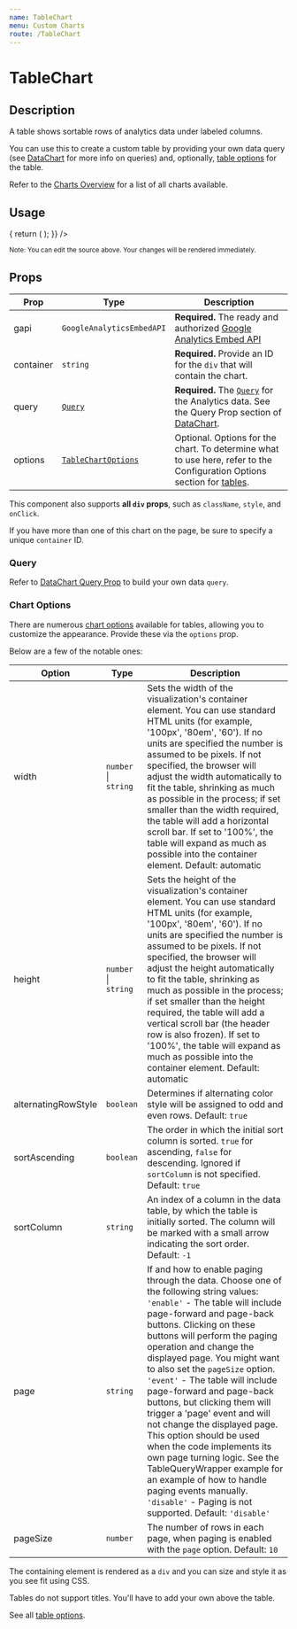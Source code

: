 ```yaml
---
name: TableChart
menu: Custom Charts
route: /TableChart
---
```



<GoogleAnalytics trackingId={TRACKING_ID} />

<h1>TableChart</h1>

## Description

A table shows sortable rows of analytics data under labeled columns.

You can use this to create a custom table by providing your own data query (see [DataChart](/DataChart) for more info on queries) and, 
optionally, [table options](https://developers.google.com/chart/interactive/docs/gallery/table#configuration-options) for the table.

Refer to the [Charts Overview](/charts) for a list of all charts available.

## Usage

<Playground>
  <AnalyticsDashboard
    authOptions={{ clientId }}
    renderCharts={(gapi, viewId) => {
      return (
        <TableChart
          gapi={gapi}
          query={{
            ids: viewId,
            'start-date': '28daysAgo',
            'end-date': 'today',
            metrics: 'ga:pageviews',
            dimensions: 'ga:pagePath',
          }}
          container="pageviews-per-path-chart"
          options={{
            sortAscending: false,
            sortColumn: 1,
          }}
        />
      );
    }}
  />
</Playground>

<br/>

<small>Note: You can edit the source above. Your changes will be rendered immediately.</small>

## Props

| Prop | Type | Description |
|------|------|-------------|
| gapi | `GoogleAnalyticsEmbedAPI` | **Required.** The ready and authorized [Google Analytics Embed API](https://react-use-analytics-api.netlify.app/) |
| container | `string` | **Required.** Provide an ID for the `div` that will contain the chart. |
| query | [`Query`](/DataChart#query-prop)  | **Required.** The [`Query`](/DataChart#query-prop) for the Analytics data. See the Query Prop section of [DataChart](/DataChart). |
| options | [`TableChartOptions`](https://developers.google.com/chart/interactive/docs/gallery/table#configuration-options) | Optional. Options for the chart. To determine what to use here, refer to the Configuration Options section for [tables](https://developers.google.com/chart/interactive/docs/gallery/table#configuration-options). |

This component also supports **all `div` props**, such as `className`, `style`, and `onClick`.

If you have more than one of this chart on the page, be sure to specify a unique `container` ID.

### Query

Refer to [DataChart Query Prop](/DataChart#query-prop) to build your own data `query`.

### Chart Options

There are numerous [chart options](https://developers.google.com/chart/interactive/docs/gallery/table#configuration-options) available for 
tables, allowing you to customize the appearance. Provide these via the `options` prop.

Below are a few of the notable ones:

| Option | Type | Description |
|------|------|-------------|
| width | `number` &#124; `string` | Sets the width of the visualization's container element. You can use standard HTML units (for example, '100px', '80em', '60'). If no units are specified the number is assumed to be pixels. If not specified, the browser will adjust the width automatically to fit the table, shrinking as much as possible in the process; if set smaller than the width required, the table will add a horizontal scroll bar. If set to '100%', the table will expand as much as possible into the container element. Default: automatic |
| height | `number` &#124; `string` | Sets the height of the visualization's container element. You can use standard HTML units (for example, '100px', '80em', '60'). If no units are specified the number is assumed to be pixels. If not specified, the browser will adjust the height automatically to fit the table, shrinking as much as possible in the process; if set smaller than the height required, the table will add a vertical scroll bar (the header row is also frozen). If set to '100%', the table will expand as much as possible into the container element. Default: automatic |
| alternatingRowStyle | `boolean` | Determines if alternating color style will be assigned to odd and even rows. Default: `true` |
| sortAscending | `boolean` | The order in which the initial sort column is sorted. `true` for ascending, `false` for descending. Ignored if `sortColumn` is not specified. Default: `true` |
| sortColumn | `string` | An index of a column in the data table, by which the table is initially sorted. The column will be marked with a small arrow indicating the sort order. Default: `-1` |
| page | `string` | If and how to enable paging through the data. Choose one of the following string values: `'enable'` - The table will include page-forward and page-back buttons. Clicking on these buttons will perform the paging operation and change the displayed page. You might want to also set the `pageSize` option. `'event'` - The table will include page-forward and page-back buttons, but clicking them will trigger a 'page' event and will not change the displayed page. This option should be used when the code implements its own page turning logic. See the TableQueryWrapper example for an example of how to handle paging events manually. `'disable'` - Paging is not supported. Default: `'disable'` |
| pageSize | `number` | The number of rows in each page, when paging is enabled with the `page` option. Default: `10` |

The containing element is rendered as a `div` and you can size and style it as you see fit using CSS.

Tables do not support titles. You'll have to add your own above the table.

See all [table options](https://developers.google.com/chart/interactive/docs/gallery/table#configuration-options).

<CreatedBy author="DevBoldly" url="https://devboldly.com/" emoji="🍺" emojiLabel="Beer"/>
